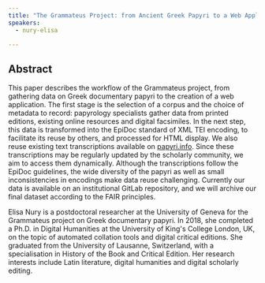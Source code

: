 ```yaml
---
title: "The Grammateus Project: from Ancient Greek Papyri to a Web Application"
speakers:
  - nury-elisa

---
```

## Abstract

This paper describes the workflow of the Grammateus project, from gathering data on Greek documentary papyri to the creation of a web application. The first stage is the selection of a corpus and the choice of metadata to record: papyrology specialists gather data from printed editions, existing online resources and digital facsimiles. In the next step, this data is transformed into the EpiDoc standard of XML TEI encoding, to facilitate its reuse by others, and processed for HTML display. We also reuse existing text transcriptions available on [papyri.info](https://papyri.info). Since these transcriptions may be regularly updated by the scholarly community, we aim to access them dynamically. Although the transcriptions follow the EpiDoc guidelines, the wide diversity of the papyri as well as small inconsistencies in encodings make data reuse challenging. Currently our data is available on an institutional GitLab repository, and we will archive our final dataset according to the FAIR principles.

<Link href="https://hal.archives-ouvertes.fr/hal-02534936" label="Get full paper on HAL" />

<Speakers>

<Speaker speaker="nury-elisa">

Elisa Nury is a postdoctoral researcher at the University of Geneva for the Grammateus project on Greek documentary papyri. In 2018, she completed a Ph.D. in Digital Humanities at the University of King's College London, UK, on the topic of automated collation tools and digital critical editions. She graduated from the University of Lausanne, Switzerland, with a specialisation in History of the Book and Critical Edition. Her research interests include Latin literature, digital humanities and digital scholarly editing.

</Speaker>

</Speakers>
